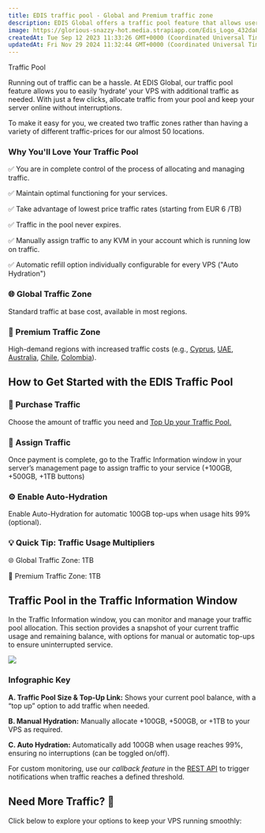 ```yaml
---
title: EDIS traffic pool - Global and Premium traffic zone
description: EDIS Global offers a traffic pool feature that allows users to manage and allocate traffic to their VPS plans. The service features two traffic zones – the standard Global Traffic Zone and a Premium Traffic Zone
image: https://glorious-snazzy-hot.media.strapiapp.com/Edis_Logo_432da83b15.jpg
createdAt: Tue Sep 12 2023 11:33:26 GMT+0000 (Coordinated Universal Time)
updatedAt: Fri Nov 29 2024 11:32:44 GMT+0000 (Coordinated Universal Time)
---
```



Traffic Pool

Running out of traffic can be a hassle. At EDIS Global, our traffic pool feature allows you to easily ‘hydrate’ your VPS with additional traffic as needed. With just a few clicks, allocate traffic from your pool and keep your server online without interruptions.

To make it easy for you, we created two traffic zones rather than having a variety of different traffic-prices for our almost 50 locations.

### **Why You'll Love Your Traffic Pool&#xA;**

✅ You are in complete control of the process of allocating and managing traffic.

✅ Maintain optimal functioning for your services.

✅ Take advantage of lowest price traffic rates (starting from EUR 6 /TB)

✅ Traffic in the pool never expires.

✅ Manually assign traffic to any KVM in your account which is running low on traffic.

✅ Automatic refill option individually configurable for every VPS ("Auto Hydration")

###

### 🌐 Global Traffic Zone

Standard traffic at base cost, available in most regions.

### 💎 Premium Traffic Zone

High-demand regions with increased traffic costs (e.g., <a href="https://www.edisglobal.com/vps-hosting/cyprus-limassol" target="_blank">Cyprus</a>, <a href="https://www.edisglobal.com/vps-server/united-arab-emirates-dubai" target="_blank">UAE</a>, <a href="https://www.edisglobal.com/vps-server/australia-sydney" target="_blank">Australia</a>, <a href="https://www.edisglobal.com/vps-server/chile-vina-del-mar" target="_blank">Chile</a>, <a href="https://www.edisglobal.com/vps-server/colombia-bogota" target="_blank">Colombia</a>).

## **How to Get Started with the EDIS Traffic Pool**

### 🛒 Purchase Traffic

Choose the amount of traffic you need and <a href="https://manage.edisglobal.com/cart.php?gid=214" target="_blank">Top Up your Traffic Pool.</a>

### 📌 Assign Traffic

Once payment is complete, go to the Traffic Information window in your server’s management page to assign traffic to your service (+100GB, +500GB, +1TB buttons)

### ⚙️ Enable Auto-Hydration

Enable Auto-Hydration for automatic 100GB top-ups when usage hits 99% (optional).

### 💡 Quick Tip: Traffic Usage Multipliers

🌐 Global Traffic Zone: 1TB

💎 Premium Traffic Zone: 1TB

## Traffic Pool in the Traffic Information Window

In the Traffic Information window, you can monitor and manage your traffic pool allocation. This section provides a snapshot of your current traffic usage and remaining balance, with options for manual or automatic top-ups to ensure uninterrupted service.

![](/assets/_incGduwnwlN1t_FCJzrC_traffic-pool-edis-global-manual-auto-hydration.png)

### Infographic Key

**A. Traffic Pool Size & Top-Up Link:**
Shows your current pool balance, with a “top up” option to add traffic when needed.

**B. Manual Hydration:**
Manually allocate +100GB, +500GB, or +1TB to your VPS as required.

**C. Auto Hydration:**
Automatically add 100GB when usage reaches 99%, ensuring no interruptions (can be toggled on/off).

For custom monitoring, use our _callback feature_ in the <a href="https://docs.edisglobal.com/set-hooks" target="_blank">REST API</a> to trigger notifications when traffic reaches a defined threshold.

## Need More Traffic? 🚀

Click below to explore your options to keep your VPS running smoothly:

<CtaButton
  label='Exceeding Monthly Traffic Limit'
  link='./exceeding-monthly-traffic-limit-edis-global'
/>
